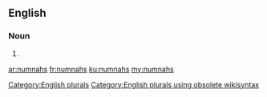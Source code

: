 ==English==

===Noun===
{{head|en}}

# {{plural of|numnah}}

[[Category:English plurals]][[Category:English plurals using obsolete wikisyntax]]

[[ar:numnahs]]
[[fr:numnahs]]
[[ku:numnahs]]
[[my:numnahs]]
